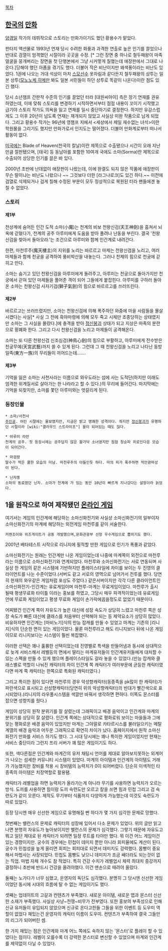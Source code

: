 [[목차]]

== [[한국]]의 [[만화]] ==
[[양경일]] 작가의 데뷔작으로 스토리는 만화가이기도 했던 황용수가 맡았다.

판타지 액션물로 1993년 연재 당시 수려한 화풍과 과격한 연출로 높은 인기를 끌었으나 반대로 검열이 엄격했던 시절이라 곳곳을 수정. [* 그런 장면 중 하나로 철두패왕이 마족 얼굴을 뭉개버리는 장면을 첫 단행본에서 그냥 시커멓게 칠했는데 애장판에서 그대로 나온다.]당해야 했던 아픔을 겪기도 했다. 더불어 작은 비난이지만 왜색풍이라는 비난도 있었다. 1권에 나오는 거대 석상이 마치 [[스모]]선수 옷차림과 같다든지 철두패왕의 상투는 일본 상투([[모노노케 히메]]만 봐도 일본 서민들이 하던 상투로 똑같이 나온다)이란 점도 있긴 했다.

당시 소년챔프 간판작 수준의 인기를 끌었던 터라 [대원씨아이] 측은 장기 연재를 권유하였는데, 이에 맞춰 스토리를 변경하기 시작하면서부터 점점 내용이 꼬이기 시작했고 급기야 스토리 작가도 의욕을 잃고 연재를 일시 중단하기로 결정한다. 하지만 유감스럽게도 그 이후 20년이 넘도록 연재는 재개되지 않았고 사실상 미완 작품으로 남게 되었다. 그리고 황용수 작가는 96년에 영챔프 지에서 <세상에서 제일 재수없는 녀석>이란 학원물을 그리기도 했지만 만화가로서 인지도는 떨어졌다. 더불어 만화계로부터 떠나서 활동이 없다.

[[미국]]에는 Blade of Heaven(천국의 칼날)이란 제목으로 수출됐으나 시간이 오래 지난 만큼 절판됐으며, [태국] 등 동남아를 포함한 10여개 국에도 소마(Sorma)란 제목으로 수출되어 상당한 인기를 끌은 바 있다.

2000년 초반에 난데없이 애장판이 나왔는데, 이에 완결도 되지 않은 작품에 애장판이 무슨 말이냐는 비난도 나왔으나 ~~ 그것보다 더한 [라그나로크]도 있긴 하다.~~ 이전에 검열로 삭제되거나 검게 칠해 수정된 부분이 모두 정상적으로 복원된 터라 팬들에겐 놓칠 수 없었다.

=== 스토리 ===
==== 제1부 ====
천상계에 숨어든 인간 도적 소마(小魔)는 천계의 비보 천왕신검(天王神劍)을 훔쳐서 뇌옥에 갇혔다가, 천계의 공주 아루미에게 도움을 받아 풀려나 난동을 부린다. 결국 '천왕신검을 찾아서 돌아오라.'는 조건으로 아루미와 함께 인간계로 내려간다.

한편, 마천루주(魔天樓主)의 지위를 노리는 바르르고 마제는 천왕신검을 노리고, 여러 마제들과 함께 천궁을 공격하여 풍비박산을 내놓는다. 그러나 천제의 힘으로 천궁에 갇히고 만다.

소마는 숨기고 있던 천왕신검을 아루미에게 돌려주고, 아루미는 천궁으로 돌아가지만 천궁에서 갇혀 있던 마제들을 풀어준 격이 되어 그들에게 붙잡힌다. 아루미를 구하러 돌아온 소마는 천왕신검 사자기검(獅子氣劍)의 힘으로 바르르고를 쓰러뜨린다.

==== 제2부 ====
바르르고는 쓰러뜨렸지만, 소마는 천왕신검에 의해 폭주하던 와중에 마을 사람들을 몰살시켰다는 사실[* 사실 그 전에 흑야마령에 의해 모두 죽고 시체만 조종당하는 상태였지만 소마는 그 사실을 몰랐다.]에 충격을 받아 [[정신붕괴]] 상태가 되고 지상은 마족의 분란으로 황폐화 한다. 그리고 다시 천왕신검을 노리고 마제들이 공격해온다.

소마는 또 다른 천왕신검 신조심검(神鳥心劍)의 힘으로 부활하고, 아루미에게 전수받은 천궁무예(天宮武藝)까지 쓸 수 있게 된다. 그런데 그 때 천왕신검을 노리고 나타난 동방일족(東方一族)의 무리들이 끼어드는데…….

==== 제3부 ====
기억을 잃은 소마는 사천사라는 이름으로 와우도라는 섬에 사는 도적단(하지만 이래도 엄격한 위계질서로 살아가는 한 나라라고 할 수 있다.)의 무리에 들어간다. 마지막에는 기억을 되찾지만, 소마를 쫓던 아루미와는 엇갈리게 된다.

=== 등장인물 ===
 * 소마/사천사
 [[주인공]]. 어린 시절에는 울보였지만, 지금은 밝고 명쾌한 성격이다. 하지만 [[정신붕괴]]가 유행하던 시절이라 [wiki:"클라우드 스트라이프"] 꼴이 되어있는 때도 많다.

 * 아루미 라만
 천계의 공주. 첫 등장시에는 공주답지 않은 왈가닥 소녀였지만 점점 청순파 히로인다운 모습이 되어간다.

 * 마검랑
 말수가 적은 쿨한 모습의 미남. 마천루주의 아들인듯 하다. 마의 피가 폭주하면 적안광마성이 된다.

 * 닌자뚱
 소마의 동료였던 닌자. 소마가 천계에 가 있는 동안 10년이 빠르게 지나갔다는 설정이라 늙었다.

== 1을 원작으로 하여 제작됐던 [[온라인 게임]] ==
여기서는 게임의 인간계에 해당하는 소마신화전기와 사실상 소마신화전기의 일부이자 소마신화전기의 마계에 해당하는 외전게임 마천루를 같이 서술한다.
 커멘조이와 위즈게이트가 공동 개발했으며,문화관광부 선정 우수게임으로 뽑히기도 했다. 
2001년 베타테스트 시작으로 리니지에 필적할 만한 게임으로 인기가 폭풍과 같았다.

소마신화전기는 원래는 인간계만 나온 게임이었는데 나중에 마계쪽이 외전으로 마천루라는 이름으로 소마신화전기와 연계되었다. 마천루와 소마신화전기는 서로 연동되며 사실상 한 게임의 같은 시스템에 기반하지만 플레이스타일에 차이를 보이는 두 진영의 클라이언트를 나눈 수준이었다.(서버도 같고 서로의 영역으로 넘어가서 전투를 했다. 당연히 현재의 와우같은 게임처럼 포상도 주었다.) 같은서버이지만 각각 다른 클라이언트인 소마신화전기-인간계는 유료게임이며 마천루-마계는 무료게임이었다. 마천루가 출시 될때 평생무료화 타이틀 이라는 홍보를 하였고, 그당시 매우 파격적이었는데 유료게임 안에 무료화 게임이었고 평생 무료화 게임이 손가락에꼽을정도로 없었기 때문이다.

어찌됐건 인간계 쪽이 자유도가 높은 대신에 성장 속도가 상당히 느렸고 마천루 쪽은 성장 속도가 빠른 대신에 클래스를 처음부터 선택해야 되는 등 제약요소가 상당히 많았다. 비유하자면 인간계는 [마비노기]식의 만능 잡캐를 만들 수 있었고 마계는 기존의 [리니지]식의 단순한 면이 있는 게임이었다. 물론 마천루라고 해도 리니지보다 뒤에 나온 게임이므로 리니지보다는 시스템이 훨씬 복잡했다.

이러한 선택은 꽤나 훌륭한 선택이었는데 진영별로 특색을 만들어냄과 동시에 상대적으로 늦게 서비스해서 레벨등의 면에서 딸리는 마계유저들이 인간계유저들에게 대처할 수 있는 스펙을 만들 수 있게 했으며 플레이스타일도 갈라 놓을 수 있었다.(만능 잡캐와 클래스별로 역할이 나눠진 캐릭터의 차이 인간계 쪽 캐릭터가 여러부문에 균등한 캐릭터였다면 마계 쪽 캐릭터는 한쪽으로 특화된 캐릭터였다.)

그리고 특이한 점이 있다면 마천루의 경우 악성향캐릭터(동종족을 pk많이 한 캐릭터)가 파란색으로 표시되고 선성향캐릭터(당연히 위의 악성향캐릭터)의 반대가 빨간색으로 표시되었다.(리니지의 라우풀시스템을 색깔만 바꿔서 생각하면 편하다. 이쪽도 몬스터를 잡으면 성향치를 줬다.) 

게임이 상당히 원작 분위기를 잘 살렸는데 그래픽이고 배경 음악이고 인간계와 마계의 분위기를 상당히 잘 살렸다. 인간계 쪽에는 상대적으로 평화로워 보이는 마을들과 그에 맞는 평화로운 배경 음악이 있었지만 마계는 그야말로 카타르시스를 불러일으키는 메탈 계열의 배경 음악과 어두운 그래픽으로 확연히 차이가 났다. 홈페이지에서 원작 소마신화전기 만화를 서비스 하기도 했다. 그 시대 당시에는 꽤나 특이한 게임이었지만 현재는 서비스 중단이라 그런지 프리 서버가 꽤 많은 게임이기도 하다. 

또한, 색다른점은 인간계와 마계간의 유저 채팅시 언어를 제대로 알아보지못하는 외계어가 나오는 섬세한 커뮤니티 시스템이 있었다. 마계의 아이템과 인간계의 아이템도 거래가 가능했지만 장비를 착용 시 장비템의 능력치가 0이 되어버렸다. 단순히 이색적인 타종족의 아이템은 치장역할로 활용됌.

캐릭터가 레벨업을 하면 능력치가 올라가는게 아니라 무기를 사용하면 능력치가 오르는 방식. 도끼를 사용하면 힘이랑 도끼 숙련도만 오르고 칼을 쓰면 힘과 민첩 그리고 검 숙련도가 같이 오른다. 제작도 무기부터 식품까지 다양하게 가능했는데 이것도 숙련도가 따로 있었다.

등장 당시엔 매우 신선한 게임으로 유명해질 뻔 하다가 몇 가지 심각한 문제로 망했다.

첫번째는 밸런스의 문제로 캐릭터의 성장에 있어서 다소 문제가 있었다. 위의 글만 읽고나면 분명히 자유도가 높아보이지만 밸런스의 문제가 심각했다. 그렇기 때문에 자유도고 뭐고 일단 제대로 된 캐릭터가 되려면 일정 루트를 타야만 했다. 뭐 이건 어느 게임이건 있는 경향이지만. 궁수의 경우에는 민첩이 데미지 뿐만 아니라 회피율에도 계산이 된다. 궁수가 민첩성을 높게 올리면 회피는 회피대로 되면서 데미지도 강력했다. 몸빵이 중요해서 마법사는 사장되었다. 민첩도 몸빵도 낮으니 데미지가 조금 쌔더라도 되는것이 없는 직업. 마법 자체 개수도 참 적었다. 특히 건강 수치가 레벨업시 체력 최대치 증강까지 결정하니 초반에 반드시 건강을 올려야했다. 이건 맨손으로 때려야 올랐다.

둘째는 노가다가 너무 심했고, 운영자의 독단도 심각했다. 분명히 그 당시엔 신선한 게임이었던 동시에 시대의 흐름에 탈 수 없는 게임이기도 했다.

셋째는 업데이트의 고갈과 컨텐츠가 부족했다. 새로운 아이템, 새로운 맵과 몬스터 신선한 소재가 부족했다. 사실상 사냥~전쟁~비무가 전부였다. 또한 홍보의 부족성으로 인해 신규 유저들이 유입되지 않았으며 신규로 온다고한들 그들을 위한 이벤트 등 도우미 역할이 없었다 재밌는건 운영자의 캐릭터 이름이 도우미. 컨텐츠가 부족하여 결국 그들만의 리그가 되어버린 셈.

한 가지 재밌는 점은 인간계와 마계 어느 쪽에도 속하지 않는 '몬스터'로 플레이 할 수 있었다는 점이다. 레벨이 오를수록 더 강력한 몬스터로 변신할 수 있었으며 마계와 인간계를 제약없이 다닐 수 있었다.
